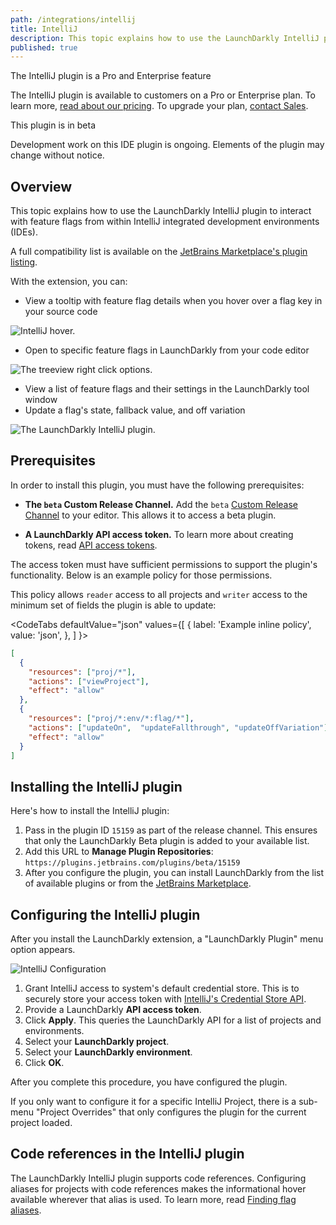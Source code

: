 ```yaml
---
path: /integrations/intellij
title: IntelliJ
description: This topic explains how to use the LaunchDarkly IntelliJ plugin to interact with feature flags from within IntelliJ IDEs.
published: true
---
```


<Callout intent="primary">
  <CalloutTitle>The IntelliJ plugin is a Pro and Enterprise feature</CalloutTitle>
  <CalloutDescription>

The IntelliJ plugin is available to customers on a Pro or Enterprise plan. To learn more, [read about our pricing](https://launchdarkly.com/pricing/). To upgrade your plan, [contact Sales](https://launchdarkly.com/contact-sales/).

  </CalloutDescription>
</Callout>

<Callout intent="info">
  <CalloutTitle>This plugin is in beta</CalloutTitle>
  <CalloutDescription>

Development work on this IDE plugin is ongoing. Elements of the plugin may change without notice.

  </CalloutDescription>
</Callout>

## Overview

This topic explains how to use the LaunchDarkly IntelliJ plugin to interact with feature flags from within IntelliJ integrated development environments (IDEs).

A full compatibility list is available on the [JetBrains Marketplace's plugin listing](https://plugins.jetbrains.com/plugin/15159-launchdarkly).

With the extension, you can:

- View a tooltip with feature flag details when you hover over a flag key in your source code

![IntelliJ hover.](intellij-hover.png)

- Open to specific feature flags in LaunchDarkly from your code editor

![The treeview right click options.](intellij-treeview-right-click.png)

- View a list of feature flags and their settings in the LaunchDarkly tool window
- Update a flag's state, fallback value, and off variation

![The LaunchDarkly IntelliJ plugin.](intellij-treeview.png)

## Prerequisites

In order to install this plugin, you must have the following prerequisites:

* **The `beta` Custom Release Channel.** Add the `beta` [Custom Release Channel](https://plugins.jetbrains.com/docs/marketplace/custom-release-channels.html) to your editor. This allows it to access a beta plugin.

* **A LaunchDarkly API access token.** To learn more about creating tokens, read [API access tokens](/home/account-security/api-access-tokens).

 The access token must have sufficient permissions to support the plugin's functionality. Below is an example policy for those permissions.

 This policy allows `reader` access to all projects and `writer` access to the minimum set of fields the plugin is able to update:

 <CodeTabs
  defaultValue="json"
  values={[
    { label: 'Example inline policy', value: 'json', },
  ]
 }>

 <CodeTabItem value="json">

 ```json
 [
   {
     "resources": ["proj/*"],
     "actions": ["viewProject"],
     "effect": "allow"
   },
   {
     "resources": ["proj/*:env/*:flag/*"],
     "actions": ["updateOn",  "updateFallthrough", "updateOffVariation"],
     "effect": "allow"
   }
 ]
 ```

 </CodeTabItem>
 </CodeTabs>

## Installing the IntelliJ plugin

Here's how to install the IntelliJ plugin:

1. Pass in the plugin ID `15159` as part of the release channel. This ensures that only the LaunchDarkly Beta plugin is added to your available list.
2. Add this URL to **Manage Plugin Repositories**: `https://plugins.jetbrains.com/plugins/beta/15159`
3. After you configure the plugin, you can install LaunchDarkly from the list of available plugins or from the [JetBrains Marketplace](https://plugins.jetbrains.com/plugin/15159-launchdarkly).

## Configuring the IntelliJ plugin

After you install the LaunchDarkly extension, a "LaunchDarkly Plugin" menu option appears.

![IntelliJ Configuration](intellij-configuration.png)

1. Grant IntelliJ access to system's default credential store. This is to securely store your access token with [IntelliJ's Credential Store API](https://plugins.jetbrains.com/docs/intellij/persisting-sensitive-data.html).
2. Provide a LaunchDarkly **API access token**.
3. Click **Apply**. This queries the LaunchDarkly API for a list of projects and environments.
4. Select your **LaunchDarkly project**.
5. Select your **LaunchDarkly environment**.
6. Click **OK**.

After you complete this procedure, you have configured the plugin.

If you only want to configure it for a specific IntelliJ Project, there is a sub-menu "Project Overrides" that only configures the plugin for the current project loaded.

## Code references in the IntelliJ plugin

The LaunchDarkly IntelliJ plugin supports code references. Configuring aliases for projects with code references makes the informational hover available wherever that alias is used. To learn more, read [Finding flag aliases](/home/code/code-references#finding-flag-aliases).

